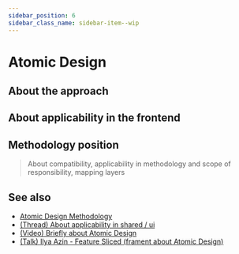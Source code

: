 ```yaml
---
sidebar_position: 6
sidebar_class_name: sidebar-item--wip
---
```



# Atomic Design

<WIP ticket="204" />

## About the approach

## About applicability in the frontend

## Methodology position

> About compatibility, applicability in methodology and scope of responsibility, mapping layers

## See also

- [Atomic Design Methodology](https://atomicdesign.bradfrost.com/table-of-contents/)
- [(Thread) About applicability in shared / ui](https://t.me/feature_sliced/1653)
- [(Video) Briefly about Atomic Design](https://youtu.be/Yi-A20x2dcA)
- [(Talk) Ilya Azin - Feature Sliced (frament about Atomic Design)](https://youtu.be/SnzPAr_FJ7w?t=587)
